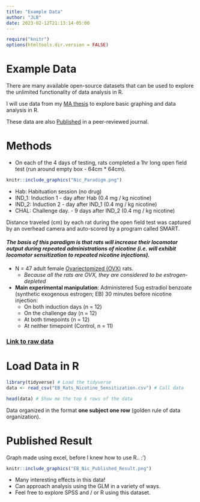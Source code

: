 ```yaml
---
title: "Example Data"
author: "JLB"
date: 2023-02-12T21:13:14-05:00
---
```


```r
require("knitr")
options(htmltools.dir.version = FALSE)
```

# Example Data 

There are many available open-source datasets that can be used to explore the unlimited functionality of data analysis in R. 

I will use data from my [MA thesis](https://dr.library.brocku.ca/handle/10464/14553?show=full) to explore basic graphing and data analysis in R. 

These data are also [Published](https://pubmed.ncbi.nlm.nih.gov/33130925/) in a peer-reviewed journal.

# Methods

- On each of the 4 days of testing, rats completed a 1hr long open field test (run around empty box - 64cm * 64cm).

```r
knitr::include_graphics("Nic_Paradigm.png")
```

  + Hab: Habituation session (no drug)
  + IND_1: Induction 1 - day after Hab (0.4 mg / kg nicotine)
  + IND_2: Induction 2 - day after IND_1 (0.4 mg / kg nicotine)
  + CHAL: Challenge day. - 9 days after IND_2 (0.4 mg / kg nicotine)

Distance traveled (cm) by each rat during the open field test was captured by an overhead camera and auto-scored by a program called SMART. 

#### *The basis of this paradigm is that rats will increase their locomotor output during repeated administrations of nicotine (i.e. will exhibit locomotor sensitization to repeated nicotine injections).*

- N = 47 adult female [Ovariectomized (OVX)](https://en.wikipedia.org/wiki/Oophorectomy) rats. 
    + *Because all the rats are OVX, they are considered to be estrogen-depleted*

- **Main experimental manipulation**: Administered 5ug estradiol benzoate (synthetic exogenous estrogen; EB) 30 minutes before nicotine injection:
  + On both induction days (n = 12)
  + On the challenge day (n = 12)
  + At both timepoints (n = 12)
  + At neither timepoint (Control, n = 11)
  
### [Link to raw data](https://github.com/black-cat-enthusiast/Blogdown_Test/blob/master/content/post/2023-07-12-Example-Data/EB_Rats_Nicotine_Sensitization.csv)

# Load Data in R
```r
library(tidyverse) # Load the tidyverse
data <- read_csv("EB_Rats_Nicotine_Sensitization.csv") # Call data
```

```r
head(data) # Show me the top 6 rows of the data
```

Data organized in the format **one subject one row** (golden rule of data organization).

# Published Result 

Graph made using excel, before I knew how to use R.. :') 

```r
knitr::include_graphics("EB_Nic_Published_Result.png")
```

- Many interesting effects in this data!
- Can approach analysis using the GLM in a variety of ways. 
- Feel free to explore SPSS and / or R using this dataset. 



